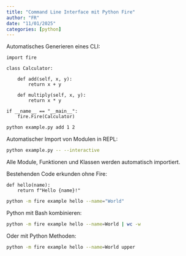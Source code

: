 ```yaml
---
title: "Command Line Interface mit Python Fire"
author: "FR"
date: "11/01/2025"
categories: [python]
---
```


Automatisches Generieren eines CLI:

```.python
import fire

class Calculator:

    def add(self, x, y):
        return x + y

    def multiply(self, x, y):
        return x * y

if __name__ == "__main__":
    fire.Fire(Calculator)
```


```.bash
python example.py add 1 2
```

Automatischer Import von Modulen in REPL:

```.bash
python example.py -- --interactive
```

Alle Module, Funktionen und Klassen werden automatisch importiert.

Bestehenden Code erkunden ohne Fire:

```.python
def hello(name):
    return f"Hello {name}!"
```

```.bash
python -m fire example hello --name="World"
```

Python mit Bash kombinieren:

```.bash
python -m fire example hello --name=World | wc -w
```

Oder mit Python Methoden:
```.bash
python -m fire example hello --name=World upper
```











